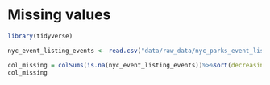 # Missing values

```r
library(tidyverse)
```

```r
nyc_event_listing_events <- read.csv("data/raw_data/nyc_parks_event_listing_events.csv", na.strings = "")

col_missing = colSums(is.na(nyc_event_listing_events))%>%sort(decreasing = TRUE)
col_missing
```
